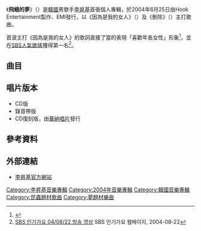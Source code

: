 {{Infobox Album
| Name        = 飛蛾的夢<br>（{{lang|ko|'''나방의 꿈'''}}）
| Type        = 專輯
| Artist      = [[李昇基|李昇基]]
| Cover       = Lee Seung Gi The Dream of a Moth.jpg
| Genre       = [[韓國流行音樂|韓國流行音樂]]
|  Released   = {{KOR}} 2004年6月25日
|  Recorded    = 2004年
|  Label      = {{KOR}} [[Hook_Entertainment|Hook Entertainment]]製作<br>[[EMI|EMI]]發行
|  Producer   = [[PSY|PSY]]<br>{{link-ko|柳根亨|유건형}}（{{lang|ko|유건형}}）<small>（聯合製作）</small>
|  Length     = 41分19秒
|  Reviews    = *Mnet – {{Rating|9.8|10}}9.8 [http://mnet.interest.me/album/22778 link]
|  Last album = 
|  This album = '''飛蛾的夢'''<br />（2004年）
|  Next album = [[Crazy_For_You|Crazy For You]]<br />（2006年）
}}

《'''飛蛾的夢'''》（{{lang-ko|《'''나방의 꿈'''》}}）是[[韓國|韓國]]男歌手[[李昇基|李昇基]]首張個人專輯，於2004年6月25日由Hook Entertainment製作、EMI發行，以《因為是我的女人》（{{lang-ko|《내 여자라니까》}}）及《刪除》（{{lang-ko|《삭제》}}）主打歌曲。

首波主打《因為是我的女人》的歌詞直接了當的表現「喜歡年長女性」形象<ref>{{Cite news |title=[서병기의 이슈! 문화비평] 이승기 `내여자…` 등 인기몰이 |url=http://www.heraldbiz.com/SITE/data/html_dir/2004/10/07/200410070010.asp |publisher=헤럴드경제 |author=서병기 대중문화전문기자 |date=2004-10-07 |accessdate=2013-12-08 |archive-date=2004-11-09 |archive-url=https://web.archive.org/web/20041109001548/http://www.heraldbiz.com/SITE/data/html_dir/2004/10/07/200410070010.asp |dead-url=no }}</ref>，並在[[SBS人氣歌謠|SBS人氣歌謠]]獲得第一名<ref>[http://wizard2.sbs.co.kr/vobos/wizard2/resource/template/contents/06_review_image.jsp?vProgId=1000118&vVodId=V0000010182&vMenuId=1004338&rpage=6&cpage=35 SBS 인기가요 04/08/22 방송 영상] {{Wayback|url=http://wizard2.sbs.co.kr/vobos/wizard2/resource/template/contents/06_review_image.jsp?vProgId=1000118&vVodId=V0000010182&vMenuId=1004338&rpage=6&cpage=35 |date=20190209124517 }} SBS 인기가요 웹페이지, 2004-08-22</ref>。

==曲目==
{{Tracklist
| total_length = 44:19
| font_size = 80%

| all_producer = [[PSY|PSY]]、{{link-ko|柳根亨|유건형]}}（{{lang|ko|유건형}}）<small>（聯合製作）</small>
| music_credits = yes
| lyrics_credits = yes
| arranger_credits = yes
| longnote_column = yes

| title1 = 開始
| note1 = {{lang|ko|시작}}
| longnote1 = 純音樂
| music1 = [[申海澈|申海澈]]（{{lang|ko|신해철}}）
| lyrics1 = 
| arranger1 = 申海澈
| length1 = 0:33

| title2 = 飛蛾的夢
| note2 = {{lang|ko|나방의 꿈}}
| longnote2 = 
| music2 = 柳根亨
| lyrics2 = PSY
| arranger2 = 柳根亨
| length2 = 4:10

| title3 = 什麼都
| note3 = {{lang|ko|아무도}}
| longnote3 = feat.[[姜鎮宇|姜鎮宇]]（{{lang|ko|강진우}}）
| music3 = [[李笛_(歌手)|李笛]]（{{lang|ko|이적}}）
| lyrics3 = 李笛
| arranger3 = {{lang|ko|블사}}
| length3 = 3:18

| title4 = 因為是我的女人(mv女主角:金莎朗)
| note4 = {{lang|ko|내 여자라니까}}
| longnote4 = 第一主打
| music4 = PSY
| lyrics4 = PSY
| arranger4 = PSY
| length4 = 4:04

| title5 = 父親
| note5 ={{lang|ko|아버지}}
| longnote5 = feat.PSY
| music5 = 柳根亨
| lyrics5 = PSY
| arranger5 = 柳根亨
| length5 = 3:44

| title6 = 刪除
| note6 = {{lang|ko|삭제}}
| longnote6 = 第二主打
| music6 = PSY
| lyrics6 = PSY
| arranger6 = PSY<br>[[張芝媛|張芝媛]]（{{lang|ko|장지원}}）
| length6 = 4:00

| title7 = 去旅行的路
| note7 = {{lang|ko|여행 가는 길}}
| longnote7 = 
| music7 = [[金俊赫|金俊赫]]（{{lang|ko|김준혁}}）
| lyrics7 = 金俊赫
| arranger7 = 金俊赫
| length7 = 4:00

| title8 = 我心中的你
| note8 = {{lang|ko|내안의 그대}}
| longnote8 = 
| music8 = [[朴永秀|朴永秀]]（{{lang|ko|박영수}}）
| lyrics8 = [[金鉉珉|金鉉珉]]（{{lang|ko|김현민}}）
| arranger8 = 朴永秀
| length8 = 4:21

| title9 = 音樂時間
| note9 = {{lang|ko|음악시간}}
| longnote9 = 
| music9 = 柳根亨
| lyrics9 = PSY
| arranger9 = 柳根亨
| length9 = 3:35

| title10 = To J
| note10 = {{lang|ko|J에게}}
| longnote10 = 翻唱[[李仙姬|李仙姬]]作品<br>粵語版為[[劉美君|劉美君]]《午夜情》
| music10 = [[李世健|李世健]]（{{lang|ko|이세건}}）
| lyrics10 = 李世健
| arranger10 = 柳根亨
| length10 = 3:49

| title11 = Anding
| note11 = 
| longnote11 = 純音樂
| music11 = 申海澈
| lyrics11 = 
| arranger11 = 申海澈
| length11 = 0:16

| title12 = Encore
| note12 = {{lang|ko|앵콜}}
| longnote12 = 
| music12 = 柳根亨
| lyrics12 = PSY
| arranger12 = 柳根亨
| length12 = 5:20
}}

==唱片版本==
*CD版
*錄音帶版
*CD復刻版，由[[華納唱片|華納唱片]]發行

== 參考資料 ==
<references/>

== 外部連結 ==
* [https://web.archive.org/web/20190916193656/http://leeseunggi.com/ 李昇基官方網站]

[[Category:李昇基音樂專輯|Category:李昇基音樂專輯]]
[[Category:2004年音樂專輯|Category:2004年音樂專輯]]
[[Category:韓國音樂專輯|Category:韓國音樂專輯]]
[[Category:昆蟲題材歌曲|Category:昆蟲題材歌曲]]
[[Category:夢題材樂曲|Category:夢題材樂曲]]